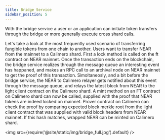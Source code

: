 ```yaml
---
title: Bridge Service
sidebar_position: 5
---
```


With the bridge service a user or an application can initiate token transfers through the bridge or more generally execute cross shard calls. 

Let's take a look at the most frequently used scenario of transferring fungible tokens from one chain to another. Users want to transfer NEAR from the mainnet to a Calimero shard. First a lock method is called on the ft contract on NEAR mainnet. Once the transaction ends on the blockchain, the bridge service realizes through the message queue an interesting event has happaned, and makes an RPC call to an archival node on NEAR mainnet to get the proof of this transaction. Simoltaneosly, and a bit before the bridge service, the NEAR to Calimero relayer gets notified about this event through the message queue, and relays the latest block from NEAR to the light client contract on the Calimero shard. A mint method on an FT contract on Calimero shard can now be called, supplied with the proof that NEAR tokens are indeed locked on mainnet. Prover contract on Calimero can check the proof by comparing expected block merkle root from the light client contract that was supplied with valid block headers from NEAR mainnet. If this hash matches, wrapped NEAR can be minted on Calimero shard.

<img src={require('@site/static/img/bridge_full.jpg').default} />
